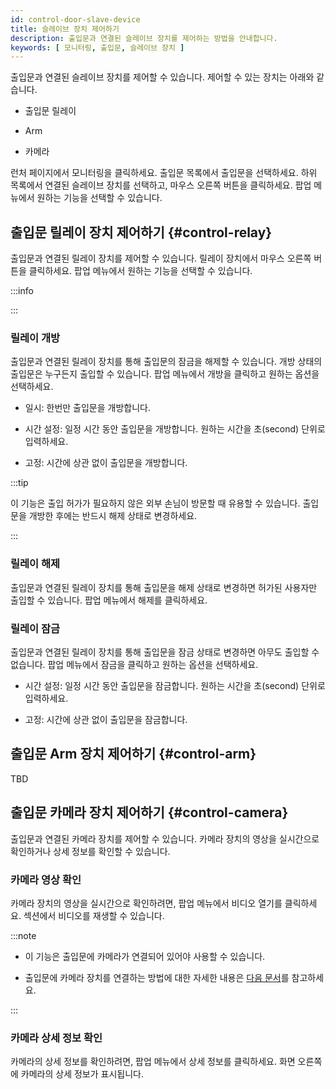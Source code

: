 ```yaml
---
id: control-door-slave-device
title: 슬레이브 장치 제어하기
description: 출입문과 연결된 슬레이브 장치를 제어하는 방법을 안내합니다.
keywords: [ 모니터링, 출입문, 슬레이브 장치 ]
---
```


출입문과 연결된 슬레이브 장치를 제어할 수 있습니다. 제어할 수 있는 장치는 아래와 같습니다.

* 출입문 릴레이

* Arm

* 카메라

<Cmd>런처</Cmd> 페이지에서 <Cmd>모니터링</Cmd>을 클릭하세요. 출입문 목록에서 출입문을 선택하세요. 하위 목록에서 연결된 슬레이브 장치를 선택하고, 마우스 오른쪽 버튼을 클릭하세요. 팝업 메뉴에서 원하는 기능을 선택할 수 있습니다.

## 출입문 릴레이 장치 제어하기 {#control-relay}

출입문과 연결된 릴레이 장치를 제어할 수 있습니다. 릴레이 장치에서 마우스 오른쪽 버튼을 클릭하세요. 팝업 메뉴에서 원하는 기능을 선택할 수 있습니다.

:::info

<Glossary termid='relay'/>

:::

### 릴레이 개방

출입문과 연결된 릴레이 장치를 통해 출입문의 잠금을 해제할 수 있습니다. 개방 상태의 출입문은 누구든지 출입할 수 있습니다. 팝업 메뉴에서 <Cmd>개방</Cmd>을 클릭하고 원하는 옵션을 선택하세요.

* <Cmd>일시</Cmd>: 한번만 출입문을 개방합니다.

* <Cmd>시간 설정</Cmd>: 일정 시간 동안 출입문을 개방합니다. 원하는 시간을 초(second) 단위로 입력하세요.

* <Cmd>고정</Cmd>: 시간에 상관 없이 출입문을 개방합니다.

:::tip

이 기능은 출입 허가가 필요하지 않은 외부 손님이 방문할 때 유용할 수 있습니다. 출입문을 개방한 후에는 반드시 <Cmd>해제</Cmd> 상태로 변경하세요.

:::

### 릴레이 해제

출입문과 연결된 릴레이 장치를 통해 출입문을 <Cmd>해제</Cmd> 상태로 변경하면 허가된 사용자만 출입할 수 있습니다. 팝업 메뉴에서 <Cmd>해제</Cmd>를 클릭하세요. 

### 릴레이 잠금

출입문과 연결된 릴레이 장치를 통해 출입문을 <Cmd>잠금</Cmd> 상태로 변경하면 아무도 출입할 수 없습니다. 팝업 메뉴에서 <Cmd>잠금</Cmd>을 클릭하고 원하는 옵션을 선택하세요.

* <Cmd>시간 설정</Cmd>: 일정 시간 동안 출입문을 잠금합니다. 원하는 시간을 초(second) 단위로 입력하세요.

* <Cmd>고정</Cmd>: 시간에 상관 없이 출입문을 잠금합니다.


## 출입문 Arm 장치 제어하기 {#control-arm}

TBD

## 출입문 카메라 장치 제어하기 {#control-camera}

출입문과 연결된 카메라 장치를 제어할 수 있습니다. 카메라 장치의 영상을 실시간으로 확인하거나 상세 정보를 확인할 수 있습니다.

### 카메라 영상 확인

카메라 장치의 영상을 실시간으로 확인하려면, 팝업 메뉴에서 <Cmd>비디오 열기</Cmd>를 클릭하세요. <Cmd sid='common.gnb.monitoring' /> 섹션에서 비디오를 재생할 수 있습니다.

:::note

* 이 기능은 출입문에 카메라가 연결되어 있어야 사용할 수 있습니다.

* 출입문에 카메라 장치를 연결하는 방법에 대한 자세한 내용은 [다음 문서](#)를 참고하세요.

:::

### 카메라 상세 정보 확인

카메라의 상세 정보를 확인하려면, 팝업 메뉴에서 <Cmd>상세 정보</Cmd>를 클릭하세요. 화면 오른쪽에 카메라의 상세 정보가 표시됩니다.